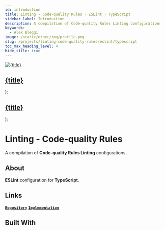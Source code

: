 ```yaml
---
id: introduction
title: Linting - Code-quality Rules · ESLint · TypeScript
sidebar_label: Introduction
description: A compilation of Code-quality Rules Linting configurations.
keywords:
  - Alex Bleggi
image: /static/other/img/profile.png
slug: /projects/linting-code-quality-rules/eslint/typescript
toc_max_heading_level: 4
hide_title: true
---
```



  <a className="built-with" href={url}>
    <img className={`built-with__image ${className}`} src={useBaseUrl(`img/knowledge/${image}`)} alt={title} style={style}/>
    <div className="built-with__overlay">
      <h2 className="built-with__heading">{title}</h2>
    </div>
  </a>
);

  <a className="built-with-text" href={url}>
    <div className="built-with-text__overlay">
      <h2 className="built-with-text__heading">{title}</h2>
    </div>
  </a>
);

# Linting - Code-quality Rules

A compilation of **Code-quality Rules Linting** configurations.

## About

**ESLint** configuration for **TypeScript**.

## Links

**[`Repository`](https://github.com/alexbjr369/linting-code-quality-rules/eslint/typescript)** **[`Implementation`](/docs/projects/linting-code-quality-rules/eslint/typescript/implementation)**

## Built With

<div className="markdown-code thin-scrollbar">
  <div className="markdown-code__container">
    <BuiltWith url="/knowledge/editorconfig" image="editorconfig.png" title="EditorConfig"></BuiltWith>
    <BuiltWith url="/knowledge/prettier" image="prettier.svg" title="Prettier"></BuiltWith>
    <BuiltWith url="/knowledge/typescript" image="typescript.svg" title="TypeScript"></BuiltWith>
    <BuiltWith url="/knowledge/eslint" image="eslint.svg" title="ESLint"></BuiltWith>
    <BuiltWithText url="/knowledge/lint-staged" title="lint-staged"></BuiltWithText>
    <BuiltWithText url="/knowledge/husky" title="husky"></BuiltWithText>
    <BuiltWithText url="/knowledge/commitlint-cli" title="@commitlint/cli"></BuiltWithText>
    <BuiltWithText url="/knowledge/commitlint-config-conventional" title="@commitlint/config-conventional"></BuiltWithText>
    <BuiltWithText url="/knowledge/commitizen" title="commitizen"></BuiltWithText>
    <BuiltWithText url="/knowledge/cz-conventional-changelog" title="cz-conventional-changelog"></BuiltWithText>
    <BuiltWithText url="/knowledge/eslint-config-airbnb-base" title="eslint-config-airbnb-base"></BuiltWithText>
    <BuiltWithText url="/knowledge/eslint-config-prettier" title="eslint-config-prettier"></BuiltWithText>
    <BuiltWithText url="/knowledge/eslint-plugin-import" title="eslint-plugin-import"></BuiltWithText>
    <BuiltWithText url="/knowledge/eslint-plugin-prettier" title="eslint-plugin-prettier"></BuiltWithText>
    <BuiltWithText url="/knowledge/typescript-eslint-eslint-plugin" title="@typescript-eslint/eslint-plugin"></BuiltWithText>
    <BuiltWithText url="/knowledge/typescript-eslint-parser" title="@typescript-eslint/parser"></BuiltWithText>
  </div>
</div>
